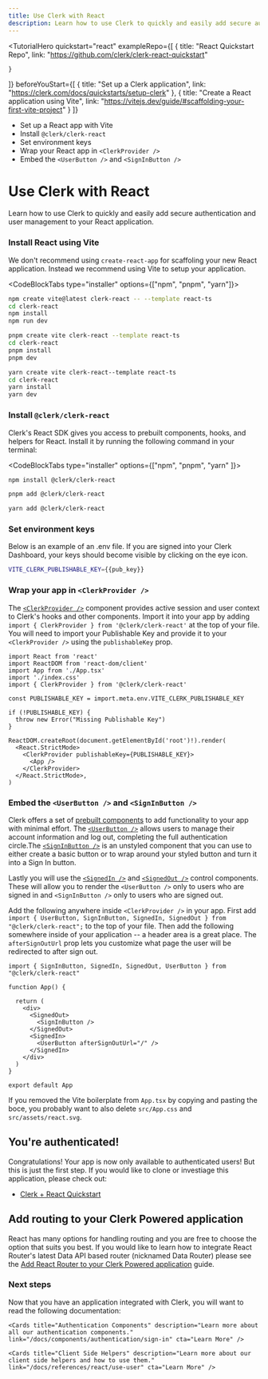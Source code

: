 ```yaml
---
title: Use Clerk with React
description: Learn how to use Clerk to quickly and easily add secure authentication and user management to your React application.
---
```


<TutorialHero 
  quickstart="react"
  exampleRepo={[ 
    {
      title: "React Quickstart Repo",
      link: "https://github.com/clerk/clerk-react-quickstart"
      
    }
  ]}
  beforeYouStart={[
    {
      title: "Set up a Clerk application",
      link: "https://clerk.com/docs/quickstarts/setup-clerk"
    },
    {
      title: "Create a React application using Vite",
      link: "https://vitejs.dev/guide/#scaffolding-your-first-vite-project"
    }
  ]}
>
- Set up a React app with Vite
- Install `@clerk/clerk-react`
- Set environment keys
- Wrap your React app in `<ClerkProvider />`
- Embed the `<UserButton />` and `<SignInButton />`
</TutorialHero>



# Use Clerk with React

Learn how to use Clerk to quickly and easily add secure authentication and user management to your React application.

<Steps>

### Install React using Vite

We don't recommend using `create-react-app` for scaffoling your new React application. Instead we recommend using Vite to setup your application. 

<CodeBlockTabs type="installer" options={["npm", "pnpm", "yarn"]}>
  ```bash filename="terminal"
  npm create vite@latest clerk-react -- --template react-ts
  cd clerk-react
  npm install
  npm run dev

  ```

  ```bash filename="terminal"
  pnpm create vite clerk-react --template react-ts
  cd clerk-react
  pnpm install
  pnpm dev
  ```

  ```bash filename="terminal"
  yarn create vite clerk-react--template react-ts
  cd clerk-react
  yarn install
  yarn dev
  ```
</CodeBlockTabs>


### Install `@clerk/clerk-react`

Clerk's React SDK gives you access to prebuilt components, hooks, and helpers for React. Install it by running the following command in your terminal:

<CodeBlockTabs type="installer" options={["npm", "pnpm", "yarn" ]}>
  ```bash filename="terminal"
  npm install @clerk/clerk-react
  ```

  ```bash filename="terminal"
  pnpm add @clerk/clerk-react
  ```

  ```bash filename="terminal"
  yarn add @clerk/clerk-react
  ```
</CodeBlockTabs>

### Set environment keys

Below is an example of an .env file. If you are signed into your Clerk Dashboard, your keys should become visible by clicking on the eye icon.

<InjectKeys>

```sh filename=".env"
VITE_CLERK_PUBLISHABLE_KEY={{pub_key}}
```

</InjectKeys>

### Wrap your app in `<ClerkProvider />`

The [`<ClerkProvider />`](/docs/components/clerk-provider) component provides active session and user context to Clerk's hooks and other components. Import it into your app by adding `import { ClerkProvider } from '@clerk/clerk-react'` at the top of your file. You will need to import your Publishable Key and provide it to your `<ClerkProvider />` using the `publishableKey` prop. 


```tsx filename="src/main.tsx" {5, 7, 9-11, 15, 17}
import React from 'react'
import ReactDOM from 'react-dom/client'
import App from './App.tsx'
import './index.css'
import { ClerkProvider } from '@clerk/clerk-react'

const PUBLISHABLE_KEY = import.meta.env.VITE_CLERK_PUBLISHABLE_KEY

if (!PUBLISHABLE_KEY) {
  throw new Error("Missing Publishable Key")
}

ReactDOM.createRoot(document.getElementById('root')!).render(
  <React.StrictMode>
    <ClerkProvider publishableKey={PUBLISHABLE_KEY}>
      <App />
    </ClerkProvider>
  </React.StrictMode>,
)
```
### Embed the `<UserButton />` and `<SignInButton />`

Clerk offers a set of [prebuilt components](/docs/components/overview) to add functionality to your app with minimal effort. The [`<UserButton />`](/docs/components/user/user-button) allows users to manage their account information and log out, completing the full authentication circle.The [`<SignInButton />`](/docs/components/unstyled/sign-in-button) is an unstyled component that you can use to either create a basic button or to wrap around your styled button and turn it into a Sign In button.

Lastly you will use the [`<SignedIn />`](/docs/components/control/signed-in) and [`<SignedOut />`](/docs/components/control/signed-out) control components. These will allow you to render the `<UserButton />` only to users who are signed in and `<SignInButton />` only to users who are signed out.

Add the following anywhere inside `<ClerkProvider />` in your app. First add `import { UserButton, SignInButton, SignedIn, SignedOut } from "@clerk/clerk-react";` to the top of your file. Then add the following somewhere inside of your application -- a header area is a great place. The `afterSignOutUrl` prop lets you customize what page the user will be redirected to after sign out.

```tsx filename="src/App.tsx {1, 7-12}
import { SignInButton, SignedIn, SignedOut, UserButton } from "@clerk/clerk-react"

function App() {

  return (
    <div>
      <SignedOut>
        <SignInButton />
      </SignedOut>
      <SignedIn>
        <UserButton afterSignOutUrl="/" />
      </SignedIn>
    </div>
  )
}

export default App
```

If you removed the Vite boilerplate from `App.tsx` by copying and pasting the boce, you probably want to also delete `src/App.css` and `src/assets/react.svg`.

</Steps>

## You're authenticated!

Congratulations! Your app is now only available to authenticated users! But this is just the first step. If you would like to clone or investiage this application, please check out:

* [Clerk + React Quickstart](https://github.com/clerk/clerk-react-quickstart)

## Add routing to your Clerk Powered application

React has many options for handling routing and you are free to choose the option that suits you best. If you would like to learn how to integrate React Router's latest Data API based router (nicknamed Data Router) please see the [Add React Router to your Clerk Powered application](/docs/references/react/add-react-router) guide. 


### Next steps

Now that you have an application integrated with Clerk, you will want to read the following documentation:

<div className="container mx-auto my-4">
  <div className="grid grid-cols-1 gap-6 md:grid-cols-2">
    <Cards title="Customization & Localization" description="Learn how to customize and localize the Clerk components." link="/docs/components/customization/overview" cta="Learn More" />

    <Cards title="Authentication Components" description="Learn more about all our authentication components." link="/docs/components/authentication/sign-in" cta="Learn More" />

    <Cards title="Client Side Helpers" description="Learn more about our client side helpers and how to use them." link="/docs/references/react/use-user" cta="Learn More" />
  </div>
</div>
